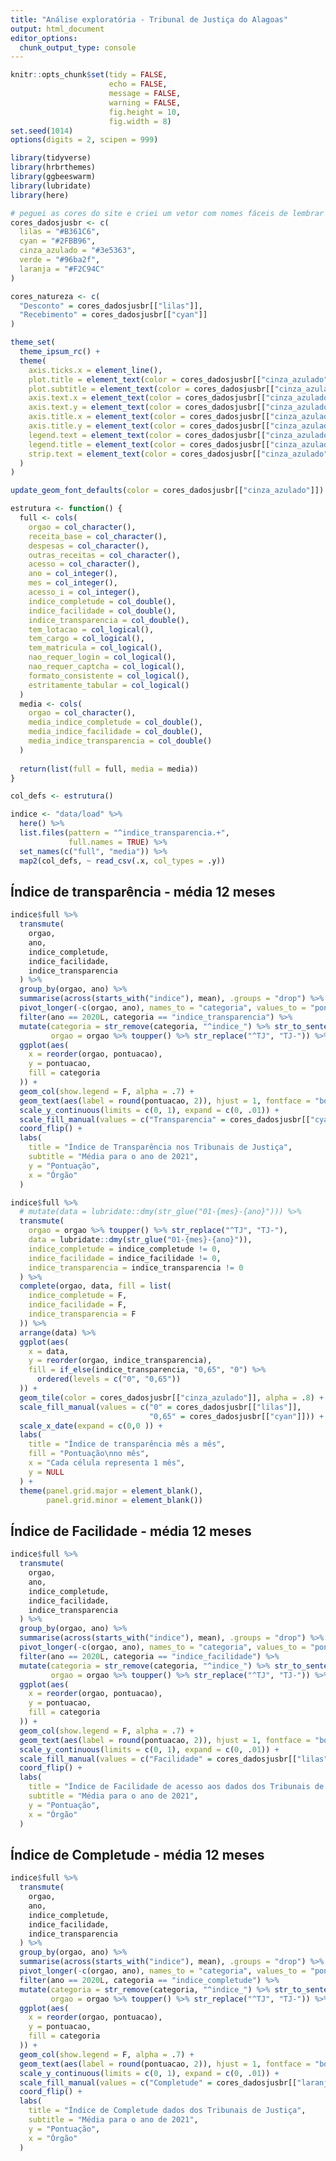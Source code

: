 ```yaml
---
title: "Análise exploratória - Tribunal de Justiça do Alagoas"
output: html_document
editor_options: 
  chunk_output_type: console
---
```




```r
knitr::opts_chunk$set(tidy = FALSE, 
                      echo = FALSE,
                      message = FALSE,
                      warning = FALSE,
                      fig.height = 10,
                      fig.width = 8)
set.seed(1014)
options(digits = 2, scipen = 999)
```


```r
library(tidyverse)
library(hrbrthemes)
library(ggbeeswarm)
library(lubridate)
library(here)

# peguei as cores do site e criei um vetor com nomes fáceis de lembrar
cores_dadosjusbr <- c(
  lilas = "#B361C6",
  cyan = "#2FBB96",
  cinza_azulado = "#3e5363",
  verde = "#96ba2f",
  laranja = "#F2C94C"
)

cores_natureza <- c(
  "Desconto" = cores_dadosjusbr[["lilas"]],
  "Recebimento" = cores_dadosjusbr[["cyan"]]
)

theme_set(
  theme_ipsum_rc() +
  theme(
    axis.ticks.x = element_line(),
    plot.title = element_text(color = cores_dadosjusbr[["cinza_azulado"]]),
    plot.subtitle = element_text(color = cores_dadosjusbr[["cinza_azulado"]]),
    axis.text.x = element_text(color = cores_dadosjusbr[["cinza_azulado"]]),
    axis.text.y = element_text(color = cores_dadosjusbr[["cinza_azulado"]]),
    axis.title.x = element_text(color = cores_dadosjusbr[["cinza_azulado"]]),
    axis.title.y = element_text(color = cores_dadosjusbr[["cinza_azulado"]]),
    legend.text = element_text(color = cores_dadosjusbr[["cinza_azulado"]]),
    legend.title = element_text(color = cores_dadosjusbr[["cinza_azulado"]]),
    strip.text = element_text(color = cores_dadosjusbr[["cinza_azulado"]])
  )
)

update_geom_font_defaults(color = cores_dadosjusbr[["cinza_azulado"]])
```

```r
estrutura <- function() {
  full <- cols(
    orgao = col_character(),
    receita_base = col_character(),
    despesas = col_character(),
    outras_receitas = col_character(),
    acesso = col_character(),
    ano = col_integer(),
    mes = col_integer(),
    acesso_i = col_integer(),
    indice_completude = col_double(), 
    indice_facilidade = col_double(),
    indice_transparencia = col_double(),
    tem_lotacao = col_logical(),
    tem_cargo = col_logical(),
    tem_matricula = col_logical(),
    nao_requer_login = col_logical(),
    nao_requer_captcha = col_logical(),
    formato_consistente = col_logical(),
    estritamente_tabular = col_logical()
  )
  media <- cols(
    orgao = col_character(),
    media_indice_completude = col_double(),
    media_indice_facilidade = col_double(),
    media_indice_transparencia = col_double()
  )
  
  return(list(full = full, media = media))
}

col_defs <- estrutura()

indice <- "data/load" %>% 
  here() %>%
  list.files(pattern = "^indice_transparencia.+",
             full.names = TRUE) %>% 
  set_names(c("full", "media")) %>% 
  map2(col_defs, ~ read_csv(.x, col_types = .y))
```

## Índice de transparência - média 12 meses

```r
indice$full %>% 
  transmute(
    orgao,
    ano,
    indice_completude,
    indice_facilidade,
    indice_transparencia
  ) %>% 
  group_by(orgao, ano) %>% 
  summarise(across(starts_with("indice"), mean), .groups = "drop") %>% 
  pivot_longer(-c(orgao, ano), names_to = "categoria", values_to = "pontuacao") %>% 
  filter(ano == 2020L, categoria == "indice_transparencia") %>% 
  mutate(categoria = str_remove(categoria, "^indice_") %>% str_to_sentence(),
         orgao = orgao %>% toupper() %>% str_replace("^TJ", "TJ-")) %>% 
  ggplot(aes(
    x = reorder(orgao, pontuacao),
    y = pontuacao,
    fill = categoria
  )) +
  geom_col(show.legend = F, alpha = .7) +
  geom_text(aes(label = round(pontuacao, 2)), hjust = 1, fontface = "bold", size = 4.5) +
  scale_y_continuous(limits = c(0, 1), expand = c(0, .01)) +
  scale_fill_manual(values = c("Transparencia" = cores_dadosjusbr[["cyan"]])) +
  coord_flip() +
  labs(
    title = "Índice de Transparência nos Tribunais de Justiça",
    subtitle = "Média para o ano de 2021",
    y = "Pontuação",
    x = "Órgão"
  )
```


```r
indice$full %>%
  # mutate(data = lubridate::dmy(str_glue("01-{mes}-{ano}"))) %>% 
  transmute(
    orgao = orgao %>% toupper() %>% str_replace("^TJ", "TJ-"),
    data = lubridate::dmy(str_glue("01-{mes}-{ano}")),
    indice_completude = indice_completude != 0,
    indice_facilidade = indice_facilidade != 0,
    indice_transparencia = indice_transparencia != 0
  ) %>%
  complete(orgao, data, fill = list(
    indice_completude = F,
    indice_facilidade = F,
    indice_transparencia = F
  )) %>% 
  arrange(data) %>%
  ggplot(aes(
    x = data,
    y = reorder(orgao, indice_transparencia),
    fill = if_else(indice_transparencia, "0,65", "0") %>% 
      ordered(levels = c("0", "0,65"))
  )) +
  geom_tile(color = cores_dadosjusbr[["cinza_azulado"]], alpha = .8) +
  scale_fill_manual(values = c("0" = cores_dadosjusbr[["lilas"]], 
                               "0,65" = cores_dadosjusbr[["cyan"]])) +
  scale_x_date(expand = c(0,0 )) +
  labs(
    title = "Índice de transparência mês a mês",
    fill = "Pontuação\nno mês",
    x = "Cada célula representa 1 mês",
    y = NULL
  ) +
  theme(panel.grid.major = element_blank(),
        panel.grid.minor = element_blank())
```


## Índice de Facilidade - média 12 meses


```r
indice$full %>% 
  transmute(
    orgao,
    ano,
    indice_completude,
    indice_facilidade,
    indice_transparencia
  ) %>% 
  group_by(orgao, ano) %>% 
  summarise(across(starts_with("indice"), mean), .groups = "drop") %>% 
  pivot_longer(-c(orgao, ano), names_to = "categoria", values_to = "pontuacao") %>% 
  filter(ano == 2020L, categoria == "indice_facilidade") %>% 
  mutate(categoria = str_remove(categoria, "^indice_") %>% str_to_sentence(),
         orgao = orgao %>% toupper() %>% str_replace("^TJ", "TJ-")) %>% 
  ggplot(aes(
    x = reorder(orgao, pontuacao),
    y = pontuacao,
    fill = categoria
  )) +
  geom_col(show.legend = F, alpha = .7) +
  geom_text(aes(label = round(pontuacao, 2)), hjust = 1, fontface = "bold", size = 4.5) +
  scale_y_continuous(limits = c(0, 1), expand = c(0, .01)) +
  scale_fill_manual(values = c("Facilidade" = cores_dadosjusbr[["lilas"]])) +
  coord_flip() +
  labs(
    title = "Índice de Facilidade de acesso aos dados dos Tribunais de Justiça",
    subtitle = "Média para o ano de 2021",
    y = "Pontuação",
    x = "Órgão"
  )
```

## Índice de Completude - média 12 meses 

```r
indice$full %>% 
  transmute(
    orgao,
    ano,
    indice_completude,
    indice_facilidade,
    indice_transparencia
  ) %>% 
  group_by(orgao, ano) %>% 
  summarise(across(starts_with("indice"), mean), .groups = "drop") %>% 
  pivot_longer(-c(orgao, ano), names_to = "categoria", values_to = "pontuacao") %>% 
  filter(ano == 2020L, categoria == "indice_completude") %>% 
  mutate(categoria = str_remove(categoria, "^indice_") %>% str_to_sentence(),
         orgao = orgao %>% toupper() %>% str_replace("^TJ", "TJ-")) %>% 
  ggplot(aes(
    x = reorder(orgao, pontuacao),
    y = pontuacao,
    fill = categoria
  )) +
  geom_col(show.legend = F, alpha = .7) +
  geom_text(aes(label = round(pontuacao, 2)), hjust = 1, fontface = "bold", size = 4.5) +
  scale_y_continuous(limits = c(0, 1), expand = c(0, .01)) +
  scale_fill_manual(values = c("Completude" = cores_dadosjusbr[["laranja"]])) +
  coord_flip() +
  labs(
    title = "Índice de Completude dados dos Tribunais de Justiça",
    subtitle = "Média para o ano de 2021",
    y = "Pontuação",
    x = "Órgão"
  )
```

